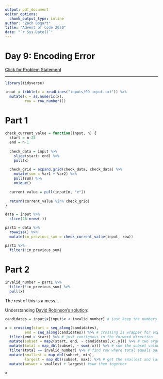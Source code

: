 ```yaml
---
output: pdf_document
editor_options: 
  chunk_output_type: inline
author: "Zach Bogart"
title: "Advent of Code 2020"
date: "`r Sys.Date()`"
---
```


# Day 9: Encoding Error

[Click for Problem Statement](https://adventofcode.com/2020/day/9)

---

```r
library(tidyverse)
```

```r
input = tibble(x = readLines("inputs/09-input.txt")) %>% 
  mutate(x = as.numeric(x),
         row = row_number())
```

\newpage

# Part 1

```r
check_current_value = function(input, n) {
  start = n-25
  end = n-1
  
  check_data = input %>% 
    slice(start: end) %>% 
    pull(x)
  
  check_grid = expand.grid(check_data, check_data) %>% 
    mutate(sum = Var1 + Var2) %>% 
    pull(sum) %>% 
    unique()
  
  current_value = pull(input[n, "x"])
  
  return(current_value %in% check_grid)
}
```

```r
data = input %>% 
  slice(26:nrow(.))
```

```r
part1 = data %>% 
  rowwise() %>% 
  mutate(in_previous_sum = check_current_value(input, row))
```

```r
part1 %>% 
  filter(!in_previous_sum)
```

\newpage

# Part 2

```r
invalid_number = part1 %>% 
  filter(!in_previous_sum) %>% 
  pull(x)
```

The rest of this is a mess...

Understanding [David Robinson's solution](https://twitter.com/drob/status/1336544038502223872/photo/1): 

```r
candidates = input$x[input$x < invalid_number] # just keep the numbers that are below part1 answer

x = crossing(start = seq_along(candidates),
         end = seq_along(candidates)) %>% # crossing is wrapper for expand_grid(), deduplicates/sorts
  filter(end > start) %>% # just contiguous in the forward direction
  mutate(subset = map2(start, end, ~ candidates[.x:.y])) %>% # two arguments, slice into crossed options
  mutate(total = map_dbl(subset, ~ sum(.x))) %>% # sum the subset values
  filter(total == invalid_number) %>% # find row where total equals part1 answer
  mutate(smallest = map_dbl(subset, min),
         largest = map_dbl(subset, max)) %>% # get the smallest and largest values
  mutate(answer = smallest + largest) #sum them together

x
```



